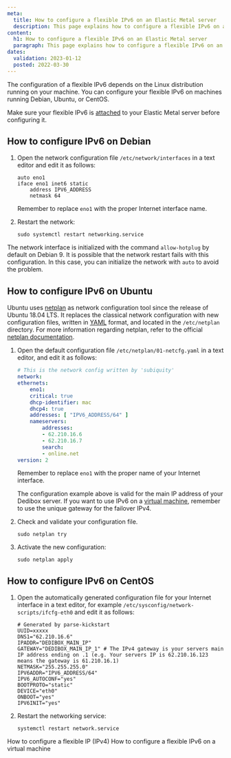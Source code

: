 ```yaml
---
meta:
  title: How to configure a flexible IPv6 on an Elastic Metal server
  description: This page explains how to configure a flexible IPv6 on an Elastic Metal server
content:
  h1: How to configure a flexible IPv6 on an Elastic Metal server
  paragraph: This page explains how to configure a flexible IPv6 on an Elastic Metal server
dates:
  validation: 2023-01-12
  posted: 2022-03-30
---
```


The configuration of a flexible IPv6 depends on the Linux distribution running on your machine. You can configure your flexible IPv6 on machines running Debian, Ubuntu, or CentOS.

<Message type="note">

Make sure your flexible IPv6 is [attached](/compute/elastic-metal/how-to/attach-detach-flexible-ip/) to your Elastic Metal server before configuring it. 

</Message>

## How to configure IPv6 on Debian

1. Open the network configuration file `/etc/network/interfaces` in a text editor and edit it as follows:

    ```
    auto eno1
    iface eno1 inet6 static
        address IPV6_ADDRESS
        netmask 64
    ```

    Remember to replace `eno1` with the proper Internet interface name.

2. Restart the network: 

    ```
    sudo systemctl restart networking.service
    ```

<Message type="tip">

The network interface is initialized with the command `allow-hotplug` by default on Debian 9. It is possible that the network restart fails with this configuration. In this case, you can initialize the network with `auto` to avoid the problem.

</Message>


## How to configure IPv6 on Ubuntu

Ubuntu uses [netplan](https://netplan.io) as network configuration tool since the release of Ubuntu 18.04 LTS. 
It replaces the classical network configuration with new configuration files, written in [YAML](https://yaml.org) format, and located in the `/etc/netplan` directory. For more information regarding netplan, refer to the official [netplan documentation](https://netplan.io/examples/).

1. Open the default configuration file `/etc/netplan/01-netcfg.yaml` in a text editor, and edit it as follows:

    ```yaml
    # This is the network config written by 'subiquity'
    network:
    ethernets:
        eno1:
        critical: true
        dhcp-identifier: mac
        dhcp4: true
        addresses: [ "IPV6_ADDRESS/64" ]
        nameservers:
            addresses:
            - 62.210.16.6
            - 62.210.16.7
            search:
            - online.net
    version: 2
    ```

    Remember to replace `eno1` with the proper name of your Internet interface. 

    <Message type="note">

    The configuration example above is valid for the main IP address of your Dedibox server. If you want to use IPv6 on a [virtual machine](/dedibox-network/network/how-to/configure-network-netplan/#configuring-failover-ip-for-virtual-machines), remember to use the unique gateway for the failover IPv4.

    </Message>

2. Check and validate your configuration file.

    ```
    sudo netplan try
    ```

3. Activate the new configuration: 

    ```
    sudo netplan apply
    ```

## How to configure IPv6 on CentOS

1. Open the automatically generated configuration file for your Internet interface in a text editor, for example `/etc/sysconfig/network-scripts/ifcfg-eth0` and edit it as follows: 

    ```
    # Generated by parse-kickstart
    UUID=xxxxx
    DNS1="62.210.16.6"
    IPADDR="DEDIBOX_MAIN_IP"
    GATEWAY="DEDIBOX_MAIN_IP_1" # The IPv4 gateway is your servers main IP address ending on .1 (e.g. Your servers IP is 62.210.16.123 means the gateway is 61.210.16.1)
    NETMASK="255.255.255.0"
    IPV6ADDR="IPV6_ADDRESS/64"
    IPV6_AUTOCONF="yes"
    BOOTPROTO="static"
    DEVICE="eth0"
    ONBOOT="yes"
    IPV6INIT="yes"
    ```

2. Restart the networking service: 

    ```
    systemctl restart network.service
    ```

<Navigation title="See Also">
  <PreviousButton to="/compute/elastic-metal/how-to/configure-flexible-ip/">How to configure a flexible IP (IPv4)</PreviousButton>
  <NextButton to="/compute/elastic-metal/how-to/configure-ipv6-hypervisor/">How to configure a flexible IPv6 on a virtual machine</NextButton>
</Navigation>
